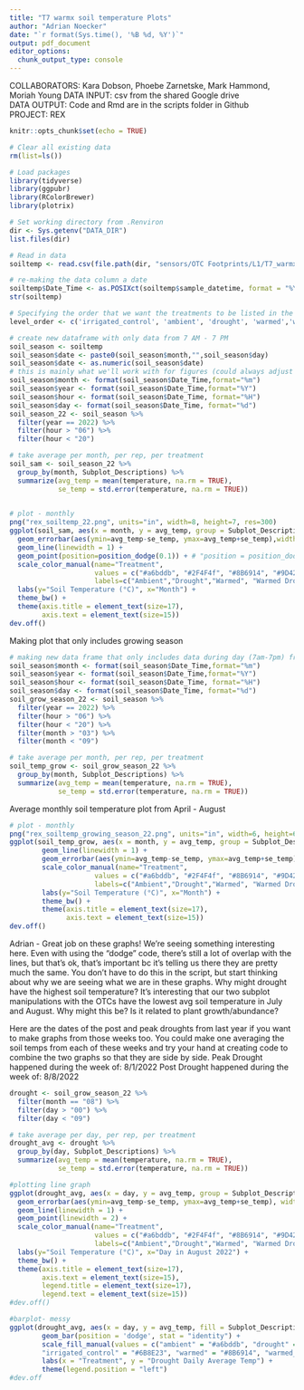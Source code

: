 ```yaml
---
title: "T7 warmx soil temperature Plots"
author: "Adrian Noecker"
date: "`r format(Sys.time(), '%B %d, %Y')`"
output: pdf_document
editor_options: 
  chunk_output_type: console
---
```


COLLABORATORS: Kara Dobson, Phoebe Zarnetske, Mark Hammond, Moriah Young
DATA INPUT:  csv from the shared Google drive  
DATA OUTPUT: Code and Rmd are in the scripts folder in Github  
PROJECT: REX

```r
knitr::opts_chunk$set(echo = TRUE)
```

```r
# Clear all existing data
rm(list=ls())

# Load packages
library(tidyverse)
library(ggpubr)
library(RColorBrewer)
library(plotrix)

# Set working directory from .Renviron
dir <- Sys.getenv("DATA_DIR")
list.files(dir)

# Read in data
soiltemp <- read.csv(file.path(dir, "sensors/OTC Footprints/L1/T7_warmx_soil_sensors_L1.csv")) 

# re-making the data column a date
soiltemp$Date_Time <- as.POSIXct(soiltemp$sample_datetime, format = "%Y-%m-%d %H:%M:%S")
str(soiltemp)

# Specifying the order that we want the treatments to be listed in the figures on the x-axis
level_order <- c('irrigated_control', 'ambient', 'drought', 'warmed','warmed_drought')

```

```r
# create new dataframe with only data from 7 AM - 7 PM 
soil_season <- soiltemp
soil_season$date <- paste0(soil_season$month,"",soil_season$day)
soil_season$date <- as.numeric(soil_season$date)
# this is mainly what we'll work with for figures (could always adjust the parameters as needed)
soil_season$month <- format(soil_season$Date_Time,format="%m")
soil_season$year <- format(soil_season$Date_Time,format="%Y")
soil_season$hour <- format(soil_season$Date_Time, format="%H")
soil_season$day <- format(soil_season$Date_Time, format="%d")
soil_season_22 <- soil_season %>%
  filter(year == 2022) %>%
  filter(hour > "06") %>%
  filter(hour < "20")
```

```r
# take average per month, per rep, per treatment
soil_sam <- soil_season_22 %>%
  group_by(month, Subplot_Descriptions) %>%
  summarize(avg_temp = mean(temperature, na.rm = TRUE),
            se_temp = std.error(temperature, na.rm = TRUE))
           
```

```r
# plot - monthly
png("rex_soiltemp_22.png", units="in", width=8, height=7, res=300)
ggplot(soil_sam, aes(x = month, y = avg_temp, group = Subplot_Descriptions, color = Subplot_Descriptions)) +
  geom_errorbar(aes(ymin=avg_temp-se_temp, ymax=avg_temp+se_temp),width=0.1,color="black",linetype="solid", position=position_dodge(0.1)) + # "position = position_dodge()" is the code used to dodge overlapping error bars - the number is how much you want it to dodge by
  geom_line(linewidth = 1) +
  geom_point(position=position_dodge(0.1)) + # "position = position_dodge()" is the code used to dodge overlapping points
  scale_color_manual(name="Treatment",
                     values = c("#a6bddb", "#2F4F4f", "#8B6914", "#9D422E", "#6B8E23"),
                     labels=c("Ambient","Drought","Warmed", "Warmed Drought", "Irrigated Control")) +
  labs(y="Soil Temperature (°C)", x="Month") +
  theme_bw() +
  theme(axis.title = element_text(size=17),
        axis.text = element_text(size=15))
dev.off()

```

Making plot that only includes growing season
```r
# making new data frame that only includes data during day (7am-7pm) from April to August
soil_season$month <- format(soil_season$Date_Time,format="%m")
soil_season$year <- format(soil_season$Date_Time,format="%Y")
soil_season$hour <- format(soil_season$Date_Time, format="%H")
soil_season$day <- format(soil_season$Date_Time, format="%d")
soil_grow_season_22 <- soil_season %>%
  filter(year == 2022) %>%
  filter(hour > "06") %>%
  filter(hour < "20") %>%
  filter(month > "03") %>% 
  filter(month < "09")
```

```r
# take average per month, per rep, per treatment
soil_temp_grow <- soil_grow_season_22 %>%
  group_by(month, Subplot_Descriptions) %>%
  summarize(avg_temp = mean(temperature, na.rm = TRUE),
            se_temp = std.error(temperature, na.rm = TRUE))
```

Average monthly soil temperature plot from April - August
```r
# plot - monthly
png("rex_soiltemp_growing_season_22.png", units="in", width=6, height=6, res=300)
ggplot(soil_temp_grow, aes(x = month, y = avg_temp, group = Subplot_Descriptions, color = Subplot_Descriptions)) +
        geom_line(linewidth = 1) +
        geom_errorbar(aes(ymin=avg_temp-se_temp, ymax=avg_temp+se_temp), width=0.1, color="black", linetype="solid") +
        scale_color_manual(name="Treatment",
                     values = c("#a6bddb", "#2F4F4f", "#8B6914", "#9D422E", "#6B8E23"),
                     labels=c("Ambient","Drought","Warmed", "Warmed Drought", "Irrigated Control")) +
        labs(y="Soil Temperature (°C)", x="Month") +
        theme_bw() +
        theme(axis.title = element_text(size=17),
              axis.text = element_text(size=15))
dev.off()
```

Adrian - 
        Great job on these graphs! We're seeing something interesting here. Even with using the "dodge" code, there's still a lot of overlap with the lines, but that's ok, that's important bc it's telling us there they are pretty much the same. 
        You don't have to do this in the script, but start thinking about why we are seeing what we are in these graphs. Why might drought have the highest soil temperature? It's interesting that our two subplot manipulations with the OTCs have the lowest avg soil temperature in July and August. Why might this be? Is it related to plant growth/abundance?

Here are the dates of the post and peak droughts from last year if you want to make graphs from those weeks too. You could make one averaging the soil temps from each of these weeks and try your hand at creating code to combine the two graphs so that they are side by side.
Peak Drought happened during the week of: 8/1/2022
Post Drought happened during the week of: 8/8/2022

```r
drought <- soil_grow_season_22 %>%
  filter(month == "08") %>% 
  filter(day > "00") %>%
  filter(day < "09")

# take average per day, per rep, per treatment
drought_avg <- drought %>%
  group_by(day, Subplot_Descriptions) %>%
  summarize(avg_temp = mean(temperature, na.rm = TRUE),
            se_temp = std.error(temperature, na.rm = TRUE))

#plotting line graph
ggplot(drought_avg, aes(x = day, y = avg_temp, group = Subplot_Descriptions, color = Subplot_Descriptions)) +
  geom_errorbar(aes(ymin=avg_temp-se_temp, ymax=avg_temp+se_temp), width=0.1, color="black", linetype="solid") +
  geom_line(linewidth = 1) +
  geom_point(linewidth = 2) +
  scale_color_manual(name="Treatment",
                     values = c("#a6bddb", "#2F4F4f", "#8B6914", "#9D422E", "#6B8E23"),
                     labels=c("Ambient","Drought","Warmed", "Warmed Drought", "Irrigated Control")) +
  labs(y="Soil Temperature (°C)", x="Day in August 2022") +
  theme_bw() +
  theme(axis.title = element_text(size=17),
        axis.text = element_text(size=15),
        legend.title = element_text(size=17),
        legend.text = element_text(size=15))
#dev.off()

#barplot- messy
ggplot(drought_avg, aes(x = day, y = avg_temp, fill = Subplot_Descriptions)) +
        geom_bar(position = 'dodge', stat = "identity") +
        scale_fill_manual(values = c("ambient" = "#a6bddb", "drought" = "#2F4F4f", 
        "irrigated_control" = "#6B8E23", "warmed" = "#8B6914", "warmed_drought" = "#9D422E")) +
        labs(x = "Treatment", y = "Drought Daily Average Temp") +
        theme(legend.position = "left")
#dev.off

```

